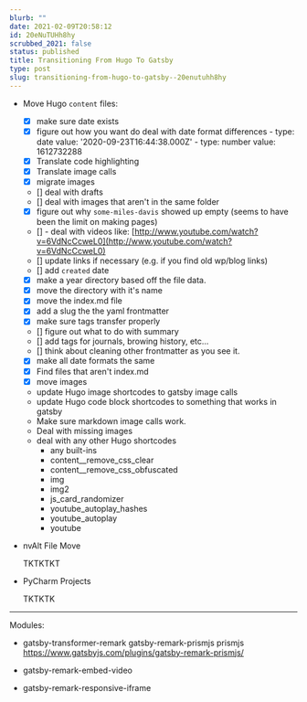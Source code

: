 ```yaml
---
blurb: ""
date: 2021-02-09T20:58:12
id: 20eNuTUHh8hy
scrubbed_2021: false
status: published
title: Transitioning From Hugo To Gatsby
type: post
slug: transitioning-from-hugo-to-gatsby--20enutuhh8hy
---
```


- Move Hugo `content` files:
    
    
    - [x] make sure date exists
    - [x] figure out how you want do deal with date format differences
             - type: date
               value: '2020-09-23T16:44:38.000Z'
             - type: number
               value: 1612732288
    - [x] Translate code highlighting
    - [x] Translate image calls
    - [x] migrate images
    - [] deal with drafts
    - [] deal with images that aren't in the same folder
    - [x] figure out why `some-miles-davis` showed up empty (seems to have been the limit on making pages)
    - [] - deal with videos like: [http://www.youtube.com/watch?v=6VdNcCcweL0](http://www.youtube.com/watch?v=6VdNcCcweL0)
    - [] update links if necessary (e.g. if you find old wp/blog links)
    - [] add `created` date
    - [x] make a year directory based off the file data. 
    - [x] move the directory with it's name
    - [x] move the index.md file
    - [x] add a slug the the yaml frontmatter
    - [x] make sure tags transfer properly 
    - [] figure out what to do with summary
    - [] add tags for journals, browing history, etc...
    - [] think about cleaning other frontmatter as you see it. 
    - [x] make all date formats the same
    - [x] Find files that aren't index.md
    - [x] move images
    - update Hugo image shortcodes to gatsby image calls
    - update Hugo code block shortcodes to something that works in gatsby
    - Make sure markdown image calls work. 
    - Deal with missing images
    - deal with any other Hugo shortcodes
        - any built-ins
        - content__remove_css_clear
        - content__remove_css_obfuscated
        - img
        - img2
        - js_card_randomizer
        - youtube_autoplay_hashes
        - youtube_autoplay
        - youtube
    


- nvAlt File Move
    
    TKTKTKT
    
    
- PyCharm Projects

    TKTKTK




---

Modules:

- gatsby-transformer-remark gatsby-remark-prismjs prismjs
    https://www.gatsbyjs.com/plugins/gatsby-remark-prismjs/

- gatsby-remark-embed-video

- gatsby-remark-responsive-iframe